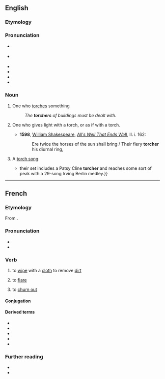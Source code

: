 ==English==

===Etymology===
{{suffix|en|torch|er}}

===Pronunciation===
* {{a|GA}} {{IPA|en|/ˈtɔɹt͡ʃɚ/}}
* {{a|RP}} {{IPA|en|/ˈtɔːt͡ʃə(ɹ)/}}
* {{rhymes|en|ɔː(ɹ)tʃə(ɹ)}}
* {{audio|en|en-us-torture.ogg|Audio (US)}}
* {{homophones|en|torture}}
* {{hyphenation|en|torch|er}}

===Noun===
{{en-noun}}

# One who [[torch]]es something
#: ''The '''torchers''' of buildings must be dealt with.''
# {{lb|en|obsolete}} One who gives light with a torch, or as if with a torch.
#* '''1598''', [[w: William Shakespeare|William Shakespeare]], ''[[s: All's Well That Ends Well|All's Well That Ends Well]]'', II. i. 162:
#*: Ere twice the horses of the sun shall bring / Their fiery '''torcher''' his diurnal ring,
# {{lb|en|music}} A [[torch song]]
#* {{quote-journal|en|1988|August 26|Neil Tesser|Montgomery, Plant & Stritch|Chicago Reader|url=https://securesite.chireader.com/cgi-bin/Archive/abridged2.bat?path=1988/880826/MNTGMRY
|passage={{...}} their set includes a Patsy Cline '''torcher''' and reaches some sort of peak with a 29-song Irving Berlin medley.}}

----

==French==

===Etymology===
From {{af|fr|torche|-er}}.

===Pronunciation===
* {{fr-IPA}}
* {{audio|fr|LL-Q150 (fra)-Lyokoï-torcher.wav|Audio}}

===Verb===
{{fr-verb}}

# to [[wipe]] with a [[cloth]] to remove [[dirt]]
#: {{ux|fr|'''Torcher''' les assiettes.|'''To wipe''' the plates.}}
# to [[flare]] {{gloss|to burn off excess gas at a petroleum drilling site}}
# {{lb|fr|slang}} to [[churn out]]
#: {{syn|fr|bâcler}}

====Conjugation====
{{fr-conj-auto}}

====Derived terms====
* {{l|fr|torchage}}
* {{l|fr|torche-cul}}
* {{l|fr|torchée}}
* {{l|fr|torcheur}}
* {{l|fr|torchon}}

===Further reading===
* {{R:TLFi}}
* {{R:NPLarousse}}